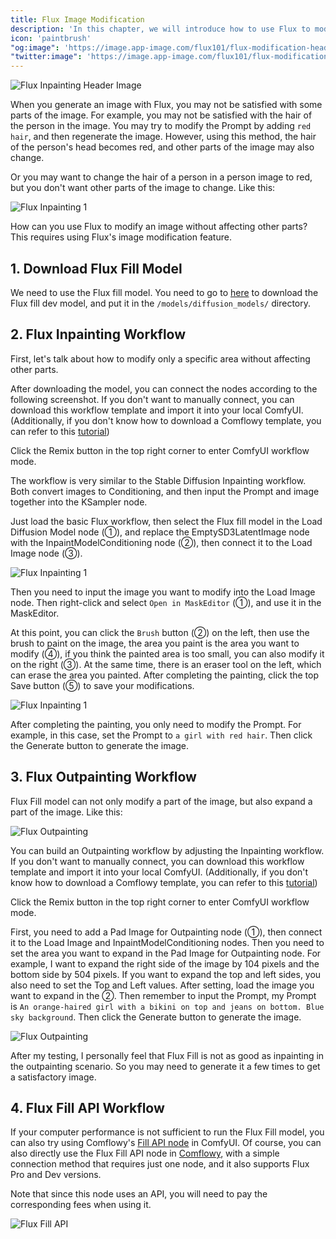 ```yaml
---
title: Flux Image Modification
description: 'In this chapter, we will introduce how to use Flux to modify images.'
icon: 'paintbrush'
"og:image": 'https://image.app-image.com/flux101/flux-modification-header-image.png'
"twitter:image": 'https://image.app-image.com/flux101/flux-modification-header-image.png'
---
```


<Frame caption="This image is generated by AI">
  <img
    className="rounded-xl"
    src="/images/basics/flux-inpainting-and-outpainting/flux-modification-header-image.png"
    alt="Flux Inpainting Header Image"
  />
</Frame>

When you generate an image with Flux, you may not be satisfied with some parts of the image. For example, you may not be satisfied with the hair of the person in the image. You may try to modify the Prompt by adding `red hair`, and then regenerate the image. However, using this method, the hair of the person's head becomes red, and other parts of the image may also change.

Or you may want to change the hair of a person in a person image to red, but you don't want other parts of the image to change. Like this:

<Frame>
  <img
    className="rounded-xl"
    src="/images/basics/flux-inpainting-and-outpainting/flux-inpainting-compare.png"
    alt="Flux Inpainting 1"
  />
</Frame>

How can you use Flux to modify an image without affecting other parts? This requires using Flux's image modification feature.

## 1. Download Flux Fill Model
We need to use the Flux fill model. You need to go to [here](https://huggingface.co/black-forest-labs/FLUX.1-Fill-dev/tree/main) to download the Flux fill dev model, and put it in the `/models/diffusion_models/` directory.


## 2. Flux Inpainting Workflow

First, let's talk about how to modify only a specific area without affecting other parts.

After downloading the model, you can connect the nodes according to the following screenshot. If you don't want to manually connect, you can download this workflow template and import it into your local ComfyUI. (Additionally, if you don't know how to download a Comflowy template, you can refer to this [tutorial](https://intercom.help/comflowy/en/articles/10229083-how-do-i-get-the-workflow-template))

<CardGroup cols={1}>
  <Card title="Flux ComfyUI Template" icon="cloud-arrow-down" href="https://app.comflowy.com/app/ee13a0d4-4684-41b5-851f-498d50f614ef" horizontal>
    Click the Remix button in the top right corner to enter ComfyUI workflow mode.
  </Card>
</CardGroup>

The workflow is very similar to the Stable Diffusion Inpainting workflow. Both convert images to Conditioning, and then input the Prompt and image together into the KSampler node.

Just load the basic Flux workflow, then select the Flux fill model in the Load Diffusion Model node (①), and replace the EmptySD3LatentImage node with the InpaintModelConditioning node (②), then connect it to the Load Image node (③).

<Frame>
  <img
    className="rounded-xl"
    src="/images/basics/flux-inpainting-and-outpainting/flux-inpainting-workflow.png"
    alt="Flux Inpainting 1"
  />
</Frame>

Then you need to input the image you want to modify into the Load Image node. Then right-click and select `Open in MaskEditor` (①), and use it in the MaskEditor.

At this point, you can click the `Brush` button (②) on the left, then use the brush to paint on the image, the area you paint is the area you want to modify (④), if you think the painted area is too small, you can also modify it on the right (③). At the same time, there is an eraser tool on the left, which can erase the area you painted. After completing the painting, click the top Save button (⑤) to save your modifications.

<Frame>
  <img
    className="rounded-xl"
    src="/images/basics/flux-inpainting-and-outpainting/flux-inpainting-maskedit.png"
    alt="Flux Inpainting 1"
  />
</Frame>

After completing the painting, you only need to modify the Prompt. For example, in this case, set the Prompt to `a girl with red hair`. Then click the Generate button to generate the image.

##  3. Flux Outpainting Workflow

Flux Fill model can not only modify a part of the image, but also expand a part of the image. Like this:

<Frame>
  <img
    className="rounded-xl"
    src="/images/basics/flux-inpainting-and-outpainting/flux-outpainting-compare.png"
    alt="Flux Outpainting"
  />
</Frame>

You can build an Outpainting workflow by adjusting the Inpainting workflow. If you don't want to manually connect, you can download this workflow template and import it into your local ComfyUI. (Additionally, if you don't know how to download a Comflowy template, you can refer to this [tutorial](https://intercom.help/comflowy/en/articles/10229083-how-do-i-get-the-workflow-template))

<CardGroup cols={1}>
  <Card title="Flux ComfyUI Template" icon="cloud-arrow-down" href="https://app.comflowy.com/app/c538dbac-4d92-4051-9240-8db0d76eca3a" horizontal>
    Click the Remix button in the top right corner to enter ComfyUI workflow mode.
  </Card>
</CardGroup>

First, you need to add a Pad Image for Outpainting node (①), then connect it to the Load Image and InpaintModelConditioning nodes. Then you need to set the area you want to expand in the Pad Image for Outpainting node. For example, I want to expand the right side of the image by 104 pixels and the bottom side by 504 pixels. If you want to expand the top and left sides, you also need to set the Top and Left values. After setting, load the image you want to expand in the ②. Then remember to input the Prompt, my Prompt is `An orange-haired girl with a bikini on top and jeans on bottom. Blue sky background`. Then click the Generate button to generate the image.

<Frame>
  <img
    className="rounded-xl"
    src="/images/basics/flux-inpainting-and-outpainting/flux-outpainting-workflow.png"
    alt="Flux Outpainting"
  />
</Frame>

After my testing, I personally feel that Flux Fill is not as good as inpainting in the outpainting scenario. So you may need to generate it a few times to get a satisfactory image.

## 4. Flux Fill API Workflow

If your computer performance is not sufficient to run the Flux Fill model, you can also try using Comflowy's [Fill API node](https://github.com/6174/comflowy-nodes) in ComfyUI. Of course, you can also directly use the Flux Fill API node in [Comflowy](https://app.comflowy.com), with a simple connection method that requires just one node, and it also supports Flux Pro and Dev versions.

<Note>Note that since this node uses an API, you will need to pay the corresponding fees when using it.</Note>

<Frame>
  <img
    className="rounded-xl"
    src="/images/basics/flux-inpainting-and-outpainting/flux-fill-api-workflow.png"
    alt="Flux Fill API"
  />
</Frame>